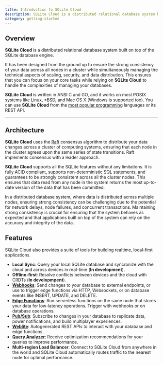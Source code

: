 ```yaml
---
title: Introduction to SQLite Cloud
description: SQLite Cloud is a distributed relational database system built on top of the SQLite database engine.
category: getting-started
---
```


## Overview
**SQLite Cloud** is a distributed relational database system built on top of the SQLite database engine. 

It has been designed from the ground up to ensure the strong consistency of your data across all nodes in a cluster while simultaneously managing the technical aspects of scaling, security, and data distribution. This ensures that you can focus on your core tasks while relying on **SQLite Cloud** to handle the complexities of managing your databases.

**SQLite Cloud** is written in ANSI C and GO, and it works on most POSIX systems like Linux, *BSD, and Mac OS X (Windows is supported too). You can use **SQLite Cloud** from the [most popular programming](../docs/sdk/) languages or its REST API.

---

## Architecture

**SQLite Cloud** uses the [Raft](https://raft.github.io) consensus algorithm to distribute your data changes across a cluster of computing systems, ensuring that each node in the cluster agrees upon the same series of state transitions. Raft implements consensus with a leader approach.

**SQLite Cloud** supports all the SQLite features without any limitations. It is fully ACID compliant, supports non-deterministic SQL statements, and guarantees to be strongly consistent across all the cluster nodes. This ensures that data read from any node in the system returns the most up-to-date version of the data that has been committed.

In a distributed database system, where data is distributed across multiple nodes, ensuring strong consistency can be challenging due to the potential for network delays, node failures, and concurrent transactions. Maintaining strong consistency is crucial for ensuring that the system behaves as expected and that applications built on top of the system can rely on the accuracy and integrity of the data.

## Features
SQLite Cloud also provides a suite of tools for building realtime, local-first applications.
* **Local Sync**: Query your local SQLite database and syncronize with the cloud and across devices in real-time (**In development**).
* **Offline-first**: Resolve conflicts between devices and the cloud with CRDTs (**In developmpent**).
* **[Webhooks](/webhooks)**: Send changes to your database to external endpoints, or use to trigger edge functions via HTTP, Websockets, or on database events like INSERT, UPDATE, and DELETE.
* **[Edge Functions](/edge_functions)**: Run serverless functions on the same node that stores your data for low-latency operations. Trigger with webhooks or on database operations.
* **[Pub/Sub](/pub_sub)**: Subscribe to changes in your database to replicate data, power notifications, and build multiplayer experiences.
* **[Weblite](/weblite)**: Autogenerated REST APIs to interact with your database and edge functions.
* **[Query Analyzer](/query_analyzer)**: Receive optimization recommendations for your queries to improve performance.
* **Multi-region Load Balancer**: Connect to SQLite Cloud from anywhere in the world and SQLite Cloud automatically routes traffic to the nearest node for optimal performance.
